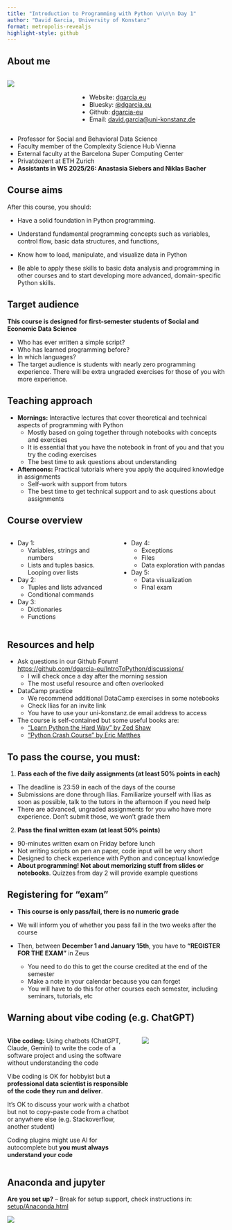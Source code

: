 ```yaml
---
title: "Introduction to Programming with Python \n\n\n Day 1"
author: "David Garcia, University of Konstanz"
format: metropolis-revealjs
highlight-style: github
---
```


## **About me**

:::: {.columns}

::: {.column width="30%"}
![](Profile.jpg)
:::

::: {.column width="70%"}
<br/>

- Website: [dgarcia.eu](https://dgarcia.eu/)
- Bluesky: [@dgarcia.eu](https://bsky.app/profile/dgarcia.eu)
- Github: [dgarcia-eu](https://github.com/dgarcia-eu)
- Email: [david.garcia@uni-konstanz.de](mailto:david.garcia@uni-konstanz.de)
:::

::::

- Professor for Social and Behavioral Data Science
- Faculty member of the Complexity Science Hub Vienna
- External faculty at the Barcelona Super Computing Center
- Privatdozent at ETH Zurich
- **Assistants in WS 2025/26: Anastasia Siebers and Niklas Bacher**



## **Course aims**

After this course, you should:

- Have a solid foundation in Python programming. 

- Understand fundamental programming concepts such as variables, control flow, basic data structures, and functions, 

- Know how to load, manipulate, and visualize data in Python

- Be able to apply these skills to basic data analysis and programming in other courses and to start developing more advanced, domain-specific Python skills.


## **Target audience**

**This course is designed for first-semester students of Social and Economic Data Science**

::: {.incremental}
- Who has ever written a simple script?
- Who has learned programming before?
- In which languages?
- The target audience is students with nearly zero programming experience. There will be extra ungraded exercises for those of you with more experience.
:::


## **Teaching approach**


- **Mornings:** Interactive lectures that cover theoretical and technical aspects of programming with Python
  - Mostly based on going together through notebooks with concepts and exercises
  - It is essential that you have the notebook in front of you and that you try the coding exercises
  - The best time to ask questions about understanding
- **Afternoons:** Practical tutorials where you apply the acquired knowledge in assignments
  - Self-work with support from tutors
  - The best time to get technical support and to ask questions about assignments



## **Course overview**

:::: {.columns}

::: {.column width="50%"}

- Day 1:
  - Variables, strings and numbers
  - Lists and tuples basics. Looping over lists

- Day 2:
  - Tuples and lists advanced
  - Conditional commands

- Day 3:
  - Dictionaries
  - Functions 

:::

::: {.column width="50%"}

- Day 4:
  - Exceptions
  - Files
  - Data exploration with pandas

- Day 5: 
  - Data visualization
  - Final exam
  
:::

::::


## **Resources and help**

- Ask questions in our Github Forum!  
[https://github.com/dgarcia-eu/IntroToPython/discussions/](https://github.com/dgarcia-eu/IntroToPython/discussions/)
  - I will check once a day after the morning session
  - The most useful resource and often overlooked
- DataCamp practice
  - We recommend additional DataCamp exercises in some notebooks
  - Check Ilias for an invite link
  - You have to use your uni-konstanz.de email address to access
- The course is self-contained but some useful books are:
  - ["Learn Python the Hard Way" by Zed Shaw](https://learnpythonthehardway.org/)
  - ["Python Crash Course" by Eric Matthes](https://nostarch.com/python-crash-course-3rd-edition)




## **To pass the course, you must:**

1. **Pass each of the five daily assignments (at least 50% points in each)**
  - The deadline is 23:59 in each of the days of the course
  - Submissions are done through Ilias. Familiarize yourself with Ilias as soon as possible, talk to the tutors in the afternoon if you need help
  - There are advanced, ungraded assignments for you who have more experience. Don't submit those, we won't grade them

2. **Pass the final written exam (at least 50% points)**
  - 90-minutes written exam on Friday before lunch
  - Not writing scripts on pen an paper, code input will be very short
  - Designed to check experience with Python and conceptual knowledge
  - **About programming! Not about memorizing stuff from slides or notebooks**. Quizzes from day 2 will provide example questions

## **Registering for "exam"**

- **This course is only pass/fail, there is no numeric grade**

- We will inform you of whether you pass fail in the two weeks after the course

- Then, between **December 1 and January 15th**, you have to **"REGISTER FOR THE EXAM"** in Zeus
  - You need to do this to get the course credited at the end of the semester
  - Make a note in your calendar because you can forget
  - You will have to do this for other courses each semester, including seminars, tutorials, etc
  


## **Warning about vibe coding (e.g. ChatGPT)**


:::: {.columns}

::: {.column width="60%"}
**Vibe coding:** Using chatbots (ChatGPT, Claude, Gemini) to write the code of a software project and using the software without understanding the code

Vibe coding is OK for hobbyist but **a professional data scientist is responsible of the code they run and deliver**.

It's OK to discuss your work with a chatbot but not to copy-paste code from a chatbot or anywhere else (e.g. Stackoverflow, another student)

Coding plugins might use AI for autocomplete but **you must always understand your code**

:::

::: {.column width="40%"}
![](VibeCoding.png)
:::

:::: 

## Anaconda and jupyter

**Are you set up?**  -- Break for setup support, check instructions in: [setup/Anaconda.html](../../setup/Anaconda.html)

![](../../setup/Navigator.png)